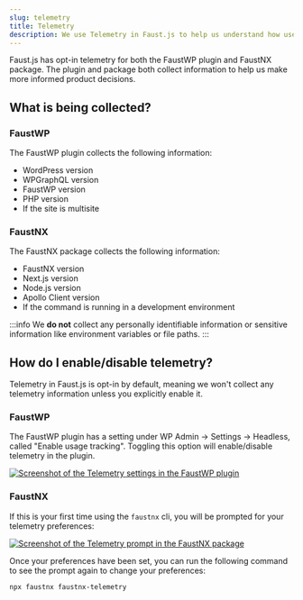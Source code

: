 ```yaml
---
slug: telemetry
title: Telemetry
description: We use Telemetry in Faust.js to help us understand how users use our projects.
---
```


Faust.js has opt-in telemetry for both the FaustWP plugin and FaustNX package. The plugin and package both collect information to help us make more informed product decisions.

## What is being collected?

### FaustWP

The FaustWP plugin collects the following information:

- WordPress version
- WPGraphQL version
- FaustWP version
- PHP version
- If the site is multisite

### FaustNX

The FaustNX package collects the following information:

- FaustNX version
- Next.js version
- Node.js version
- Apollo Client version
- If the command is running in a development environment

:::info
We **do not** collect any personally identifiable information or sensitive information like environment variables or file paths.
:::

## How do I enable/disable telemetry?

Telemetry in Faust.js is opt-in by default, meaning we won't collect any telemetry information unless you explicitly enable it.

### FaustWP

The FaustWP plugin has a setting under WP Admin -> Settings -> Headless, called "Enable usage tracking". Toggling this option will enable/disable telemetry in the plugin.

<a href="/docs/img/telemetry-faustwp.png" target="_blank">
  <img
    src="/docs/img/telemetry-faustwp.png"
    alt="Screenshot of the Telemetry settings in the FaustWP plugin"
  />
</a>

### FaustNX

If this is your first time using the `faustnx` cli, you will be prompted for your telemetry preferences:

<a href="/docs/img/telemetry-cli-prompt.png" target="_blank">
  <img
    src="/docs/img/telemetry-cli-prompt.png"
    alt="Screenshot of the Telemetry prompt in the FaustNX package"
  />
</a>

Once your preferences have been set, you can run the following command to see the prompt again to change your preferences:

```sh
npx faustnx faustnx-telemetry
```
